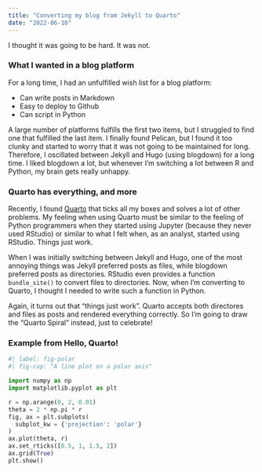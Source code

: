 ```yaml
---
title: "Converting my blog from Jekyll to Quarto"
date: "2022-06-10"
---
```


I thought it was going to be hard. It was not.

### What I wanted in a blog platform
For a long time, I had an unfulfilled wish list for a blog platform:

- Can write posts in Markdown
- Easy to deploy to Github
- Can script in Python

A large number of platforms fulfills the first two items, but I struggled to find one that fulfilled the last item. I finally found Pelican, but I found it too clunky and started to worry that it was not going to be maintained for long. Therefore, I oscillated between Jekyll and Hugo (using blogdown) for a long time. I liked blogdown a lot, but whenever I'm switching a lot between R and Python, my brain gets really unhappy.

### Quarto has everything, and more 

Recently, I found [Quarto](https://quarto.org) that ticks all my boxes and solves a lot of other problems. My feeling when using Quarto must be similar to the feeling of Python programmers when they started using Jupyter (because they never used RStudio) or similar to what I felt when, as an analyst, started using RStudio. Things just work.

When I was initially switching between Jekyll and Hugo, one of the most annoying things was Jekyll preferred posts as files, while blogdown preferred posts as directories. RStudio even provides a function `bundle_site()` to convert files to directories. Now, when I'm converting to Quarto, I thought I needed to write such a function in Python.

Again, it turns out that "things just work". Quarto accepts both directores and files as posts and rendered everything correctly. So I'm going to draw the "Quarto Spiral" instead, just to celebrate!

### Example from Hello, Quarto!

```python
#| label: fig-polar
#| fig-cap: "A line plot on a polar axis"

import numpy as np
import matplotlib.pyplot as plt

r = np.arange(0, 2, 0.01)
theta = 2 * np.pi * r
fig, ax = plt.subplots(
  subplot_kw = {'projection': 'polar'} 
)
ax.plot(theta, r)
ax.set_rticks([0.5, 1, 1.5, 2])
ax.grid(True)
plt.show()
```